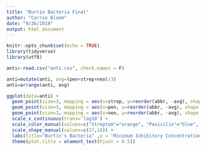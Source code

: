 ```yaml
---
title: "Burtin Bacteria Final"
author: "Carrie Bloom"
date: "9/26/2019"
output: html_document
---
```


```r
knitr::opts_chunk$set(echo = TRUE)
library(tidyverse)
library(utf8)
```

```r
anti<-read.csv("anti.csv", check.names = F)
```

```r
anti=mutate(anti, avg=(pen+strep+neo)/3)
anti=arrange(anti, avg)

ggplot(data=anti) +
  geom_point(size=3, mapping = aes(x=strep, y=reorder(abbr, -avg), shape = gram, color="Streptom"), position = position_nudge(x = 0.04)) +
  geom_point(size=3, mapping = aes(x=pen, y=reorder(abbr, -avg), shape = gram, color="Penicilin")) +
  geom_point(size=3, mapping = aes(x=neo, y=reorder(abbr, -avg), shape = gram, color="Neomycin")) +
  scale_x_continuous(trans='log10') +
  scale_color_manual(values=c("Streptom"="orange", "Penicilin"="blue", "Neomycin"="violetred3")) +
  scale_shape_manual(values=c(17,16)) +
  labs(title="Burtin's Bacteria" ,x = "Minimum Inhibitory Concentration (MIC)", y = "Bacteria", color = "Antibiotics", shape= "Gram Staining") +
  theme(plot.title = element_text(hjust = 0.5))
```


